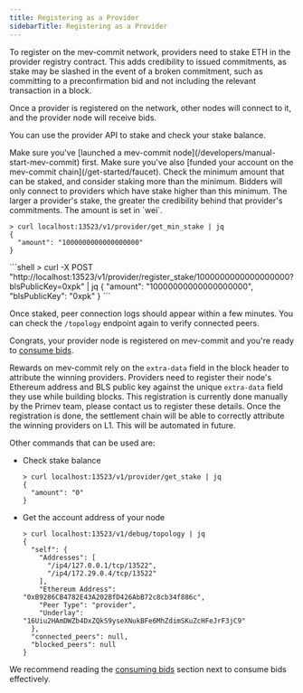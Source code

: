 ```yaml
---
title: Registering as a Provider
sidebarTitle: Registering as a Provider
---
```


To register on the mev-commit network, providers need to stake ETH in the provider registry contract. This adds credibility to issued commitments, as stake may be slashed in the event of a broken commitment, such as committing to a preconfirmation bid and not including the relevant transaction in a block.

Once a provider is registered on the network, other nodes will connect to it, and the provider node will receive bids.

You can use the provider API to stake and check your stake balance.

<Steps>
  <Step title="Launch mev-commit Node">
    Make sure you've [launched a mev-commit node](/developers/manual-start-mev-commit) first.
  </Step>
  <Step title="Fund Account">
    Make sure you've also [funded your account on the mev-commit chain](/get-started/faucet).
  </Step>
  <Step title="Check Minimum Stake Amount">
    Check the minimum amount that can be staked, and consider staking more than the minimum. Bidders will only connect to providers which have stake higher than this minimum. The larger a provider's stake, the greater the credibility behind that provider's commitments. The amount is set in `wei`.

  ```shell
  > curl localhost:13523/v1/provider/get_min_stake | jq
  {
    "amount": "1000000000000000000"
  }
  ```
  </Step>
  <Step title="Register Stake with BLS PubKey">
     ```shell
      > curl -X POST "http://localhost:13523/v1/provider/register_stake/1000000000000000000?blsPublicKey=0xpk" | jq
      {
        "amount": "10000000000000000000", 
        "blsPublicKey": "0xpk"
      }
      ```

  Once staked, peer connection logs should appear within a few minutes. You can check the `/topology` endpoint again to verify connected peers.
  </Step>
</Steps>

<Check>Congrats, your provider node is registered on mev-commit and you're ready to [consume bids](/get-started/providers/consuming-bids).</Check>

<Info>Rewards on mev-commit rely on the `extra-data` field in the block header to attribute the winning providers. Providers need to register their node's Ethereum address and BLS public key against the unique `extra-data` field they use while building blocks. This registration is currently done manually by the Primev team, please contact us to register these details. Once the registration is done, the settlement chain will be able to correctly attribute the winning providers on L1. This will be automated in future.</Info>


Other commands that can be used are:

- Check stake balance

  ```shell
  > curl localhost:13523/v1/provider/get_stake | jq
  {
    "amount": "0"
  }
  ```

- Get the account address of your node

  ```shell
  > curl localhost:13523/v1/debug/topology | jq
  {
    "self": {
      "Addresses": [
        "/ip4/127.0.0.1/tcp/13522",
        "/ip4/172.29.0.4/tcp/13522"
      ],
      "Ethereum Address": "0xB9286CB4782E43A202BfD426AbB72c8cb34f886c",
      "Peer Type": "provider",
      "Underlay": "16Uiu2HAmDWZb4DxZQkS9yseXNukBFe6MhZdimSKuZcHFeJrF3jC9"
    },
    "connected_peers": null,
    "blocked_peers": null
  }
  ```

We recommend reading the [consuming bids](/get-started/providers/consuming-bids) section next to consume bids effectively.
